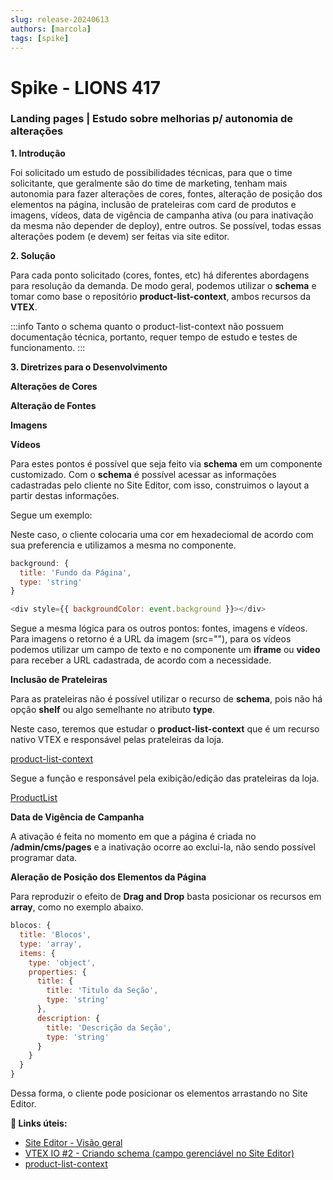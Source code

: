 ```yaml
---
slug: release-20240613
authors: [marcola]
tags: [spike]
---
```


# Spike - LIONS 417

### Landing pages | Estudo sobre melhorias p/ autonomia de alterações

**1. Introdução**

Foi solicitado um estudo de possibilidades técnicas, para que o time solicitante, que geralmente são do time de marketing, tenham mais autonomia para fazer alterações de cores, fontes, alteração de posição dos elementos na página, inclusão de prateleiras com card de produtos e imagens, vídeos, data de vigência de campanha ativa (ou para inativação da mesma não depender de deploy), entre outros.
Se possível, todas essas alterações podem (e devem) ser feitas via site editor.

**2. Solução**

Para cada ponto solicitado (cores, fontes, etc) há diferentes abordagens para resolução da demanda. De modo geral, podemos utilizar o **schema** e tomar como base o repositório **product-list-context**, ambos recursos da **VTEX**.

:::info
Tanto o schema quanto o product-list-context não possuem documentação técnica, portanto, requer tempo de estudo e testes de funcionamento.
:::

**3. Diretrizes para o Desenvolvimento**

**Alterações de Cores**

**Alteração de Fontes**

**Imagens**

**Vídeos**

Para estes pontos é possível que seja feito via **schema** em um componente customizado. Com o **schema** é possível acessar as informações cadastradas pelo cliente no Site Editor, com isso, construimos o layout a partir destas informações.

Segue um exemplo:

Neste caso, o cliente colocaria uma cor em hexadeciomal de acordo com sua preferencia e utilizamos a mesma no componente.

```javascript
background: {
  title: 'Fundo da Página',
  type: 'string'
}
```

```javascript
<div style={{ backgroundColor: event.background }}></div>
```

Segue a mesma lógica para os outros pontos: fontes, imagens e vídeos. Para imagens o retorno é a URL da imagem (src=""), para os vídeos podemos utilizar um campo de texto e no componente um **iframe** ou **video** para receber a URL cadastrada, de acordo com a necessidade.

**Inclusão de Prateleiras**

Para as prateleiras não é possível utilizar o recurso de **schema**, pois não há opção **shelf** ou algo semelhante no atributo **type**.

Neste caso, teremos que estudar o **product-list-context** que é um recurso nativo VTEX e responsável pelas prateleiras da loja.

[product-list-context](https://github.com/vtex-apps/shelf/blob/master/react/Shelf.js)

Segue a função e responsável pela exibição/edição das prateleiras da loja.

[ProductList](https://github.com/vtex-apps/shelf/blob/master/react/Shelf.js#L69)

**Data de Vigência de Campanha**

A ativação é feita no momento em que a página é criada no **/admin/cms/pages** e a inativação ocorre ao exclui-la, não sendo possível programar data.

**Aleração de Posição dos Elementos da Página**

Para reproduzir o efeito de **Drag and Drop** basta posicionar os recursos em **array**, como no exemplo abaixo.

```javascript
blocos: {
  title: 'Blocos',
  type: 'array',
  items: {
    type: 'object',
    properties: {
      title: {
        title: 'Titulo da Seção',
        type: 'string'
      },
      description: {
        title: 'Descrição da Seção',
        type: 'string'
      }
    }
  }
}
```

Dessa forma, o cliente pode posicionar os elementos arrastando no Site Editor.

**:memo: Links úteis:**
- [Site Editor - Visão geral](https://help.vtex.com/pt/tutorial/site-editor-visao-geral--299Dbeb9mFczUTyNQ9xPe1)
- [VTEX IO #2 - Criando schema (campo gerenciável no Site Editor)](https://www.youtube.com/watch?v=tUNk5g9ZWss)
- [product-list-context](https://github.com/vtex-apps/shelf/tree/master)

